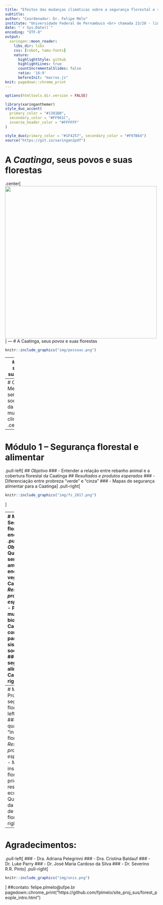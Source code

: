 ```yaml
---
title: "Efeitos das mudanças climáticas sobre a segurança florestal e sustentabilidade da Caatinga"
subtitle: 
author: "Coordenador: Dr. Felipe Melo"
institute: "Universidade Federal de Pernambuco <br> chamada 23/20 - linha 3 <br> processo 441390/2020-0"
date: "`r Sys.Date()`"
encoding: "UTF-8"
output: 
  xaringan::moon_reader:
    libs_dir: libs
    css: [robot, tamu-fonts]
    nature:
      highlightStyle: github
      highlightLines: true
      countIncrementalSlides: false
      ratio: '16:9'
      beforeInit: "macros.js"
knit: pagedown::chrome_print
---
```


```r
options(htmltools.dir.version = FALSE)

```

```r
library(xaringanthemer)
style_duo_accent(
  primary_color = "#1381B0",
  secondary_color = "#FF961C",
  inverse_header_color = "#FFFFFF"
)

style_duo(primary_color = "#1F4257", secondary_color = "#F97B64")
source("https://git.io/xaringan2pdf")


```

# A _Caatinga_, seus povos e suas florestas
.center[
<img src="http://cienciaecultura.bvs.br/img/revistas/cic/v70n4/a09fig01.jpg" height = 500>]
---
# A Caatinga, seus _povos_ e suas florestas
```r
knitr::include_graphics("img/pessoas.png")
```

---
# A Caatinga, seus povos e suas _florestas_
<img src ="https://mapbiomas-br-site.s3.amazonaws.com/Infograficos/Colecao5/MBI-Infografico-caatinga-5.0-BR.jpg">

---
# OBJETIVO: Medir a sensibilidade do socioecossistema da Caatinga às mudanças climáticas
.center[
```r
knitr::include_graphics("img/Vulnerability.jpg")
```
]

---
# Módulo 1 – Segurança florestal e alimentar
.pull-left[
## _Objetivo_ 
### - Entender a relação entre rebanho animal e a cobertura florestal da Caatinga
## _Resultados e produtos esperados_ 
### - Diferenciação entre probreza "verde" e "cinza"
### - Mapas de segurança alimentar para a Caatinga
]
.pull-right[
```r
knitr::include_graphics("img/fs_2017.png")
```
]

---
# Módulo 2 – Segurança florestal e energética
.pull-left[
## _Objetivo_ 
### - Quantificar serviços ambientais energéticos da vegetação Caatinga
## _Resultados e produtos esperados_ 
### - Prever mudanças de biomassa da Caatinga e suas consequências para seus sistemas socioecológicos 
### - Mapas de segurança alimentar para a Caatinga
]
.pull-right[
```r
knitr::include_graphics("img/firewood.png")
```
]

---
# Módulo 3 – Promoção de segurança florestal
.pull-left[
## _Objetivo_ 
### - Mapear e quantificar a "insegurança florestal"
## _Resultados e produtos esperados_ 
### - Mapas de insegurança florestal e priorização para restauração ecológica 
### - Quantificação da dependência de SA de florestas
]
.pull-right[
```r
knitr::include_graphics("img/food_map.png")
```
]

---
# Agradecimentos:
.pull-left[
### - Dra. Adriana Pelegrinni
### - Dra. Cristina Baldauf
### - Dr. Luke Parry
### - Dr. José Maria Cardoso da Silva
### - Dr. Severino R.R. Pinto
]
.pull-right[
```r
knitr::include_graphics("img/unis.png")
```
]
##contato: felipe.plmelo@ufpe.br
pagedown::chrome_print("https://github.com/fplmelo/site_proj_sus/forest_people_intro.html")
